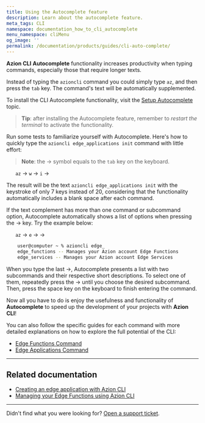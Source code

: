 ```yaml
---
title: Using the Autocomplete feature
description: Learn about the autocomplete feature.
meta_tags: CLI
namespace: documentation_how_to_cli_autocomplete
menu_namespace: cliMenu
og_image: ''
permalink: /documentation/products/guides/cli-auto-complete/
---
```


**Azion CLI** **Autocomplete** functionality increases productivity when typing commands, especially those that require longer texts.

Instead of typing the `azioncli` command you could simply type `az`, and then press the `tab` key. The command's text will be automatically supplemented.

To install the CLI Autocomplete functionality, visit the [Setup Autocomplete](https://github.com/aziontech/azion-cli/blob/dev/README.md#setup-autocomplete) topic.

> **Tip**: after installing the Autocomplete feature, remember to *restart the terminal* to activate the functionality.

Run some tests to familiarize yourself with Autocomplete. Here's how to quickly type the `azioncli edge_applications init` command with little effort:

> **Note**: the &rarr; symbol equals to the `tab` key on the keyboard.

&nbsp;&nbsp;&nbsp;&nbsp;&nbsp;&nbsp;`az` &rarr; `w` &rarr; `i` &rarr;

The result will be the text `azioncli edge_applications init` with the keystroke of only 7 keys instead of 20, considering that the functionality automatically includes a blank space after each command.

If the text complement has more than one command or subcommand option, Autocomplete automatically shows a list of options when pressing the &rarr; key. Try the example below:

&nbsp;&nbsp;&nbsp;&nbsp;&nbsp;&nbsp;`az` &rarr; `e` &rarr; &rarr;

```bash
    user@computer ~ % azioncli edge_
    edge_functions -- Manages your Azion account Edge Functions
    edge_services -- Manages your Azion account Edge Services
```

When you type the last &rarr;, Autocomplete presents a list with two subcommands and their respective short descriptions. To select one of them, repeatedly press the &rarr; until you choose the desired subcommand. Then, press the space key on the keyboard to finish entering the command.

Now all you have to do is enjoy the usefulness and functionality of **Autocomplete** to speed up the development of your projects with **Azion CLI**!

You can also follow the specific guides for each command with more detailed explanations on how to explore the full potential of the CLI:

- [Edge Functions Command](/en/documentation/products/cli/edge-functions/)
- [Edge Applications Command](/en/documentation/products/cli/edge-applications/})

---

## Related documentation

- [Creating an edge application with Azion CLI](/en/documentation/products/guides/cli-creating-edge-application/)
- [Managing your Edge Functions using Azion CLI](/en/documentation/products/guides/cli-managing-edge-functions/)

---

Didn't find what you were looking for? [Open a support ticket](https://tickets.azion.com/).

